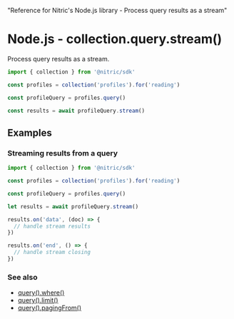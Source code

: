   "Reference for Nitric's Node.js library - Process query results as a stream"

# Node.js - collection.query.stream()

Process query results as a stream.

```javascript
import { collection } from '@nitric/sdk'

const profiles = collection('profiles').for('reading')

const profileQuery = profiles.query()

const results = await profileQuery.stream()
```

## Examples

### Streaming results from a query

```javascript
import { collection } from '@nitric/sdk'

const profiles = collection('profiles').for('reading')

const profileQuery = profiles.query()

let results = await profileQuery.stream()

results.on('data', (doc) => {
  // handle stream results
})

results.on('end', () => {
  // handle stream closing
})
```

### See also

- [query().where()](./collection-query-where)
- [query().limit()](./collection-query-limit)
- [query().pagingFrom()](./collection-query-pagingfrom)
